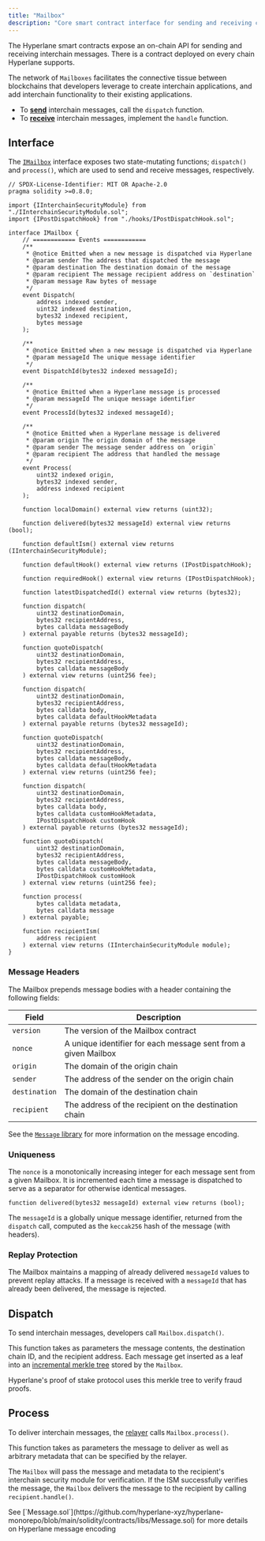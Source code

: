 ```yaml
---
title: "Mailbox"
description: "Core smart contract interface for sending and receiving cross-chain messages in Hyperlane"
---
```


The Hyperlane smart contracts expose an on-chain API for sending and receiving interchain messages. There is a contract deployed on every chain Hyperlane supports.

The network of `Mailboxes` facilitates the connective tissue between blockchains that developers leverage to create interchain applications, and add interchain functionality to their existing applications.

- To [**send**](/docs/reference/messaging/send) interchain messages, call the `dispatch` function.
- To [**receive**](/docs/reference/messaging/receive) interchain messages, implement the `handle` function.

## Interface

The [`IMailbox`](https://github.com/hyperlane-xyz/hyperlane-monorepo/blob/main/solidity/contracts/interfaces/IMailbox.sol) interface exposes two state-mutating functions; `dispatch()` and `process()`, which are used to send and receive messages, respectively.

<Accordion title="IMailbox Interface">

```solidity
// SPDX-License-Identifier: MIT OR Apache-2.0
pragma solidity >=0.8.0;

import {IInterchainSecurityModule} from "./IInterchainSecurityModule.sol";
import {IPostDispatchHook} from "./hooks/IPostDispatchHook.sol";

interface IMailbox {
    // ============ Events ============
    /**
     * @notice Emitted when a new message is dispatched via Hyperlane
     * @param sender The address that dispatched the message
     * @param destination The destination domain of the message
     * @param recipient The message recipient address on `destination`
     * @param message Raw bytes of message
     */
    event Dispatch(
        address indexed sender,
        uint32 indexed destination,
        bytes32 indexed recipient,
        bytes message
    );

    /**
     * @notice Emitted when a new message is dispatched via Hyperlane
     * @param messageId The unique message identifier
     */
    event DispatchId(bytes32 indexed messageId);

    /**
     * @notice Emitted when a Hyperlane message is processed
     * @param messageId The unique message identifier
     */
    event ProcessId(bytes32 indexed messageId);

    /**
     * @notice Emitted when a Hyperlane message is delivered
     * @param origin The origin domain of the message
     * @param sender The message sender address on `origin`
     * @param recipient The address that handled the message
     */
    event Process(
        uint32 indexed origin,
        bytes32 indexed sender,
        address indexed recipient
    );

    function localDomain() external view returns (uint32);

    function delivered(bytes32 messageId) external view returns (bool);

    function defaultIsm() external view returns (IInterchainSecurityModule);

    function defaultHook() external view returns (IPostDispatchHook);

    function requiredHook() external view returns (IPostDispatchHook);

    function latestDispatchedId() external view returns (bytes32);

    function dispatch(
        uint32 destinationDomain,
        bytes32 recipientAddress,
        bytes calldata messageBody
    ) external payable returns (bytes32 messageId);

    function quoteDispatch(
        uint32 destinationDomain,
        bytes32 recipientAddress,
        bytes calldata messageBody
    ) external view returns (uint256 fee);

    function dispatch(
        uint32 destinationDomain,
        bytes32 recipientAddress,
        bytes calldata body,
        bytes calldata defaultHookMetadata
    ) external payable returns (bytes32 messageId);

    function quoteDispatch(
        uint32 destinationDomain,
        bytes32 recipientAddress,
        bytes calldata messageBody,
        bytes calldata defaultHookMetadata
    ) external view returns (uint256 fee);

    function dispatch(
        uint32 destinationDomain,
        bytes32 recipientAddress,
        bytes calldata body,
        bytes calldata customHookMetadata,
        IPostDispatchHook customHook
    ) external payable returns (bytes32 messageId);

    function quoteDispatch(
        uint32 destinationDomain,
        bytes32 recipientAddress,
        bytes calldata messageBody,
        bytes calldata customHookMetadata,
        IPostDispatchHook customHook
    ) external view returns (uint256 fee);

    function process(
        bytes calldata metadata,
        bytes calldata message
    ) external payable;

    function recipientIsm(
        address recipient
    ) external view returns (IInterchainSecurityModule module);
}
```

</Accordion>

### Message Headers

The Mailbox prepends message bodies with a header containing the following fields:

| **Field**     | **Description**                                                |
| ------------- | -------------------------------------------------------------- |
| `version`     | The version of the Mailbox contract                            |
| `nonce`       | A unique identifier for each message sent from a given Mailbox |
| `origin`      | The domain of the origin chain                                 |
| `sender`      | The address of the sender on the origin chain                  |
| `destination` | The domain of the destination chain                            |
| `recipient`   | The address of the recipient on the destination chain          |

See the [`Message` library](/docs/reference/messaging/send) for more information on the message encoding.

### Uniqueness

The `nonce` is a monotonically increasing integer for each message sent from a given Mailbox. It is incremented each time a message is dispatched to serve as a separator for otherwise identical messages.

<CodeGroup>

```solidity Solidity
function delivered(bytes32 messageId) external view returns (bool);
```

</CodeGroup>

The `messageId` is a globally unique message identifier, returned from the `dispatch` call, computed as the `keccak256` hash of the message (with headers).

### Replay Protection

The Mailbox maintains a mapping of already delivered `messageId` values to prevent replay attacks. If a message is received with a `messageId` that has already been delivered, the message is rejected.

## Dispatch

To send interchain messages, developers call `Mailbox.dispatch()`.

This function takes as parameters the message contents, the destination chain ID, and the recipient address. Each message get inserted as a leaf into an [incremental merkle tree](https://medium.com/@josephdelong/ethereum-2-0-deposit-merkle-tree-13ec8404ca4f) stored by the `Mailbox`.

Hyperlane's proof of stake protocol uses this merkle tree to verify fraud proofs.

## Process

To deliver interchain messages, the [relayer](/docs/protocol/agents/relayer) calls `Mailbox.process()`.

This function takes as parameters the message to deliver as well as arbitrary metadata that can be specified by the relayer.

The `Mailbox` will pass the message and metadata to the recipient's interchain security module for verification. If the ISM successfully verifies the message, the `Mailbox` delivers the message to the recipient by calling `recipient.handle()`.

<Note>
  See
  [`Message.sol`](https://github.com/hyperlane-xyz/hyperlane-monorepo/blob/main/solidity/contracts/libs/Message.sol)
  for more details on Hyperlane message encoding
</Note>

